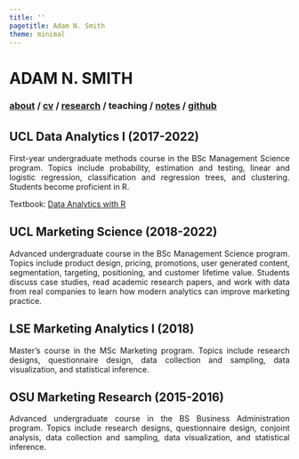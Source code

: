 ```yaml
---
title: ''
pagetitle: Adam N. Smith
theme: minimal
---
```


<div class="header">
<h1 class="item">ADAM N. SMITH</h1>
<h3 class="item">
[about](index.html) /
<a href=files/smith-cv.pdf target="_blank">cv</a> /
[research](research.html) /
<b> teaching</b> /
[notes](notes.html) /
<a href="https://github.com/adam-n-smith" target="_blank">github</a>
</h3>
</div>

<p class="" style="margin: 33px;"></p>

<div style="text-align:justify">

<h2> UCL Data Analytics I (2017-2022) </h2>

First-year undergraduate methods course in the BSc Management Science program. Topics include probability, estimation and testing, linear and logistic regression, classification and regression trees, and clustering. Students become proficient in R.

Textbook: [Data Analytics with R](https://rgreminger.github.io/MSIN0010book/)

<h2> UCL Marketing Science (2018-2022) </h2>

Advanced undergraduate course in the BSc Management Science program. Topics include product design, pricing, promotions, user generated content, segmentation, targeting, positioning, and customer lifetime value. Students discuss case studies, read academic research papers, and work with data from real companies to learn how modern analytics can improve marketing practice.

<h2> LSE Marketing Analytics I (2018) </h2> 

Master's course in the MSc Marketing program. Topics include research designs, questionnaire design, data collection and sampling, data visualization, and statistical inference.

<h2> OSU Marketing Research (2015-2016) </h2>

Advanced undergraduate course in the BS Business Administration program. Topics include research designs, questionnaire design, conjoint analysis, data collection and sampling, data visualization, and statistical inference.

<!--<h2> UCL </h2>

Data Analytics I, BSc Management Science (2017-2022)

- Topics include probability, estimation and testing, linear and logistic regression, classification and regression trees, and clustering. Students become proficient in R.
- Textbook: [Data Analytics with R](https://rgreminger.github.io/MSIN0010book/)

Marketing Science, BSc Management Science (2018-2022)

- Topics include product design, pricing, promotions, user generated content, segmentation, targeting, positioning, and customer lifetime value. Students discuss case studies, read academic research papers, and work with data from real companies to learn how modern analytics can improve marketing practice.

<h2> LSE </h2>

Marketing Analytics I, MSc Marketing (2018)

- Topics include research designs, questionnaire design, data collection and sampling, data visualization, and statistical inference.

<h2> OSU </h2>

Marketing Research, BS Business Administration (2015-2016)

- Topics include research designs, questionnaire design, conjoint analysis, data collection and sampling, data visualization, and statistical inference.-->

</div>
